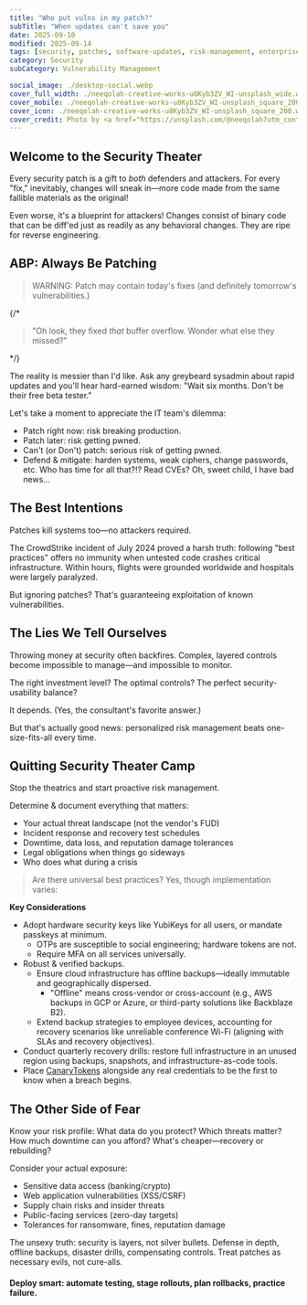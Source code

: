 ```yaml
---
title: "Who put vulns in my patch?"
subTitle: "When updates can't save you"
date: 2025-09-10
modified: 2025-09-14
tags: [security, patches, software-updates, risk-management, enterprise-it]
category: Security
subCategory: Vulnerability Management

social_image: ./desktop-social.webp
cover_full_width: ./neeqolah-creative-works-u8Kyb3ZV_WI-unsplash_wide.webp
cover_mobile: ./neeqolah-creative-works-u8Kyb3ZV_WI-unsplash_square_200.webp
cover_icon: ./neeqolah-creative-works-u8Kyb3ZV_WI-unsplash_square_200.webp
cover_credit: Photo by <a href="https://unsplash.com/@neeqolah?utm_content=creditCopyText&utm_medium=referral&utm_source=unsplash">Neeqolah Creative Works</a> on <a href="https://unsplash.com/photos/a-multicolored-sculpture-of-a-fish-on-a-white-background-u8Kyb3ZV_WI?utm_content=creditCopyText&utm_medium=referral&utm_source=unsplash">Unsplash</a>
---
```


## Welcome to the Security Theater

Every security patch is a gift to _both_ defenders and attackers. For every "fix," inevitably, changes will sneak in—more code made from the same fallible materials as the original!

Even worse, it's a blueprint for attackers! Changes consist of binary code that can be diff'ed just as readily as any behavioral changes. They are ripe for reverse engineering.

## ABP: Always Be Patching

<blockquote class="inset">
WARNING: Patch may contain today's fixes (and definitely tomorrow's vulnerabilities.)
</blockquote>

{/* <blockquote>
"Oh look, they fixed _that_ buffer overflow. Wonder what else they missed?"
</blockquote> */}

The reality is messier than I'd like. Ask any greybeard sysadmin about rapid updates and you'll hear hard-earned wisdom: "Wait six months. Don't be their free beta tester."

Let's take a moment to appreciate the IT team's dilemma:

- Patch right now: risk breaking production.
- Patch later: risk getting pwned.
- Can't (or Don't) patch: serious risk of getting pwned.
- Defend & mitigate: harden systems, weak ciphers, change passwords, etc. Who has time for all that?!? Read CVEs? Oh, sweet child, I have bad news...

## The Best Intentions

Patches kill systems too—no attackers required.

The CrowdStrike incident of July 2024 proved a harsh truth: following "best practices" offers no immunity when untested code crashes critical infrastructure. Within hours, flights were grounded worldwide and hospitals were largely paralyzed.

But ignoring patches? That's guaranteeing exploitation of known vulnerabilities.

## The Lies We Tell Ourselves

Throwing money at security often backfires. Complex, layered controls become impossible to manage—and impossible to monitor.

The right investment level? The optimal controls? The perfect security-usability balance?

It depends. (Yes, the consultant's favorite answer.)

But that's actually good news: personalized risk management beats one-size-fits-all every time.

## Quitting Security Theater Camp

Stop the theatrics and start proactive risk management.

Determine & document everything that matters:

- Your actual threat landscape (not the vendor's FUD)
- Incident response and recovery test schedules
- Downtime, data loss, and reputation damage tolerances
- Legal obligations when things go sideways
- Who does what during a crisis

> Are there universal best practices? Yes, though implementation varies:

**Key Considerations**

- Adopt hardware security keys like YubiKeys for all users, or mandate passkeys at minimum.
  - OTPs are susceptible to social engineering; hardware tokens are not.
  - Require MFA on all services universally.
- Robust & verified backups.
  - Ensure cloud infrastructure has offline backups—ideally immutable and geographically dispersed.
    - "Offline" means cross-vendor or cross-account (e.g., AWS backups in GCP or Azure, or third-party solutions like Backblaze B2).
  - Extend backup strategies to employee devices, accounting for recovery scenarios like unreliable conference Wi-Fi (aligning with SLAs and recovery objectives).
- Conduct quarterly recovery drills: restore full infrastructure in an unused region using backups, snapshots, and infrastructure-as-code tools.
- Place [CanaryTokens](https://canarytokens.org/) alongside any real credentials to be the first to know when a breach begins.

## The Other Side of Fear

Know your risk profile: What data do you protect? Which threats matter? How much downtime can you afford? What's cheaper—recovery or rebuilding?

Consider your actual exposure:
- Sensitive data access (banking/crypto)
- Web application vulnerabilities (XSS/CSRF)
- Supply chain risks and insider threats
- Public-facing services (zero-day targets)
- Tolerances for ransomware, fines, reputation damage

The unsexy truth: security is layers, not silver bullets. Defense in depth, offline backups, disaster drills, compensating controls. Treat patches as necessary evils, not cure-alls.

#### Deploy smart: automate testing, stage rollouts, plan rollbacks, practice failure.
